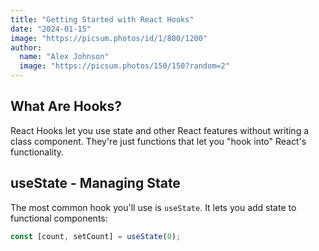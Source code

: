 ```yaml
---
title: "Getting Started with React Hooks"
date: "2024-01-15"
image: "https://picsum.photos/id/1/800/1200"
author:
  name: "Alex Johnson"
  image: "https://picsum.photos/150/150?random=2"
---
```


## What Are Hooks?

React Hooks let you use state and other React features without writing a class component. They're just functions that let you "hook into" React's functionality.

## useState - Managing State

The most common hook you'll use is `useState`. It lets you add state to functional components:

```javascript
const [count, setCount] = useState(0);
```
